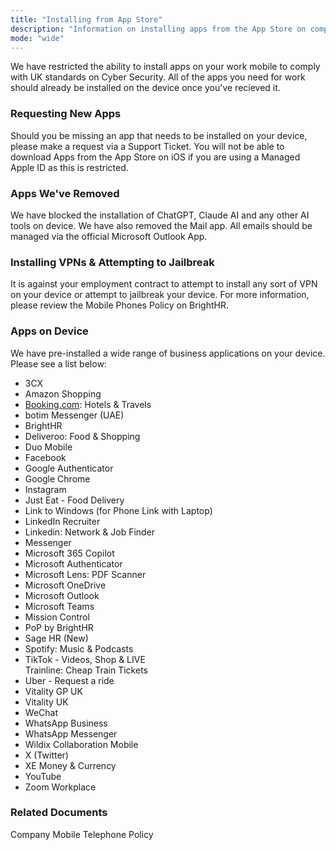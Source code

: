 ```yaml
---
title: "Installing from App Store"
description: "Information on installing apps from the App Store on company owned iOS Devices"
mode: "wide"
---
```


<Warning>
  We have restricted the ability to install apps on your work mobile to comply with UK standards on Cyber Security. All of the apps you need for work should already be installed on the device once you've recieved it.
</Warning>

### Requesting New Apps

Should you be missing an app that needs to be installed on your device, please make a request via a Support Ticket. You will not be able to download Apps from the App Store on iOS if you are using a Managed Apple ID as this is restricted.

### Apps We've Removed

We have blocked the installation of ChatGPT, Claude AI and any other AI tools on device. We have also removed the Mail app. All emails should be managed via the official Microsoft Outlook App.

### Installing VPNs & Attempting to Jailbreak

It is against your employment contract to attempt to install any sort of VPN on your device or attempt to jailbreak your device. For more information, please review the Mobile Phones Policy on BrightHR.

### Apps on Device

We have pre-installed a wide range of business applications on your device. Please see a list below:

- 3CX
- Amazon Shopping
- [Booking.com](http://Booking.com): Hotels & Travels
- botim Messenger (UAE)
- BrightHR
- Deliveroo: Food & Shopping
- Duo Mobile
- Facebook
- Google Authenticator
- Google Chrome
- Instagram
- Just Eat - Food Delivery
- Link to Windows (for Phone Link with Laptop)
- LinkedIn Recruiter
- Linkedin: Network & Job Finder
- Messenger
- Microsoft 365 Copilot
- Microsoft Authenticator
- Microsoft Lens: PDF Scanner
- Microsoft OneDrive
- Microsoft Outlook
- Microsoft Teams
- Mission Control
- PoP by BrightHR
- Sage HR (New)
- Spotify: Music & Podcasts
- TikTok - Videos, Shop & LIVE\
  Trainline: Cheap Train Tickets
- Uber - Request a ride
- Vitality GP UK
- Vitality UK
- WeChat
- WhatsApp Business
- WhatsApp Messenger
- Wildix Collaboration Mobile
- X (Twitter)
- XE Money & Currency
- YouTube
- Zoom Workplace

### Related Documents

Company Mobile Telephone Policy